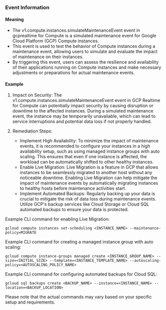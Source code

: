 
### Event Information

#### Meaning

- The v1.compute.instances.simulateMaintenanceEvent event in gcprealtime for Compute is a simulated maintenance event for Google Cloud Platform (GCP) Compute instances.
- This event is used to test the behavior of Compute instances during a maintenance event, allowing users to simulate and evaluate the impact of maintenance on their instances.
- By triggering this event, users can assess the resilience and availability of their applications running on Compute instances and make necessary adjustments or preparations for actual maintenance events.

#### Example

1. Impact on Security: The v1.compute.instances.simulateMaintenanceEvent event in GCP Realtime for Compute can potentially impact security by causing disruption or downtime to the affected instances. During a simulated maintenance event, the instance may be temporarily unavailable, which can lead to service interruptions and potential data loss if not properly handled.

2. Remediation Steps:
   - Implement High Availability: To minimize the impact of maintenance events, it is recommended to configure your instances in a high availability setup, such as using managed instance groups with auto scaling. This ensures that even if one instance is affected, the workload can be automatically shifted to other healthy instances.
   - Enable Live Migration: Live Migration is a feature in GCP that allows instances to be seamlessly migrated to another host without any noticeable downtime. Enabling Live Migration can help mitigate the impact of maintenance events by automatically migrating instances to healthy hosts before maintenance activities start.
   - Implement Automated Backups: Regularly backing up your data is crucial to mitigate the risk of data loss during maintenance events. Utilize GCP's backup services like Cloud Storage or Cloud SQL automated backups to ensure your data is protected.

Example CLI command for enabling Live Migration:
```
gcloud compute instances set-scheduling <INSTANCE_NAME> --maintenance-policy=MIGRATE
```

Example CLI command for creating a managed instance group with auto scaling:
```
gcloud compute instance-groups managed create <INSTANCE_GROUP_NAME> --size=<INITIAL_SIZE> --template=<INSTANCE_TEMPLATE_NAME> --autoscaling-policy=<AUTOSCALING_POLICY_NAME>
```

Example CLI command for configuring automated backups for Cloud SQL:
```
gcloud sql backups create <BACKUP_NAME> --instance=<INSTANCE_NAME> --location=<BACKUP_LOCATION>
```

Please note that the actual commands may vary based on your specific setup and requirements.

